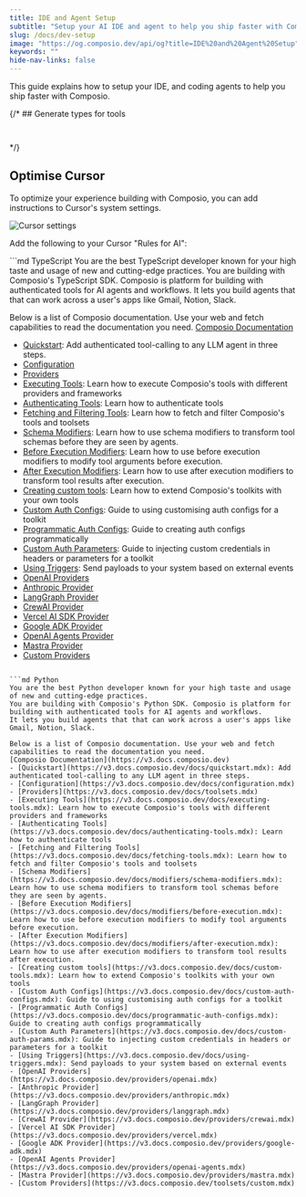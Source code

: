 ```yaml
---
title: IDE and Agent Setup
subtitle: "Setup your AI IDE and agent to help you ship faster with Composio"
slug: /docs/dev-setup
image: "https://og.composio.dev/api/og?title=IDE%20and%20Agent%20Setup"   # image for socials
keywords: ""
hide-nav-links: false
---
```


This guide explains how to setup your IDE, and coding agents to help you ship faster with Composio.

{/* ## Generate types for tools
<CodeGroup>
```typescript TypeScript maxLines=60 wordWrap

```

```python Python maxLines=60 wordWrap

```
</CodeGroup> */}

## Optimise Cursor
To optimize your experience building with Composio, you can add instructions to Cursor's system settings.

<Frame>
<img src="../../assets/images/cursor-settings.png" alt="Cursor settings" />
</Frame>

Add the following to your Cursor "Rules for AI":

<CodeGroup>
```md TypeScript
You are the best TypeScript developer known for your high taste and usage of new and cutting-edge practices.
You are building with Composio's TypeScript SDK. Composio is platform for building with authenticated tools for AI agents and workflows.
It lets you build agents that that can work across a user's apps like Gmail, Notion, Slack.

Below is a list of Composio documentation. Use your web and fetch capabilities to read the documentation you need.
[Composio Documentation](https://v3.docs.composio.dev)
- [Quickstart](https://v3.docs.composio.dev/docs/quickstart.mdx): Add authenticated tool-calling to any LLM agent in three steps.
- [Configuration](https://v3.docs.composio.dev/docs/configuration.mdx)
- [Providers](https://v3.docs.composio.dev/docs/toolsets.mdx)
- [Executing Tools](https://v3.docs.composio.dev/docs/executing-tools.mdx): Learn how to execute Composio's tools with different providers and frameworks
- [Authenticating Tools](https://v3.docs.composio.dev/docs/authenticating-tools.mdx): Learn how to authenticate tools
- [Fetching and Filtering Tools](https://v3.docs.composio.dev/docs/fetching-tools.mdx): Learn how to fetch and filter Composio's tools and toolsets
- [Schema Modifiers](https://v3.docs.composio.dev/docs/modifiers/schema-modifiers.mdx): Learn how to use schema modifiers to transform tool schemas before they are seen by agents.
- [Before Execution Modifiers](https://v3.docs.composio.dev/docs/modifiers/before-execution.mdx): Learn how to use before execution modifiers to modify tool arguments before execution.
- [After Execution Modifiers](https://v3.docs.composio.dev/docs/modifiers/after-execution.mdx): Learn how to use after execution modifiers to transform tool results after execution.
- [Creating custom tools](https://v3.docs.composio.dev/docs/custom-tools.mdx): Learn how to extend Composio's toolkits with your own tools
- [Custom Auth Configs](https://v3.docs.composio.dev/docs/custom-auth-configs.mdx): Guide to using customising auth configs for a toolkit 
- [Programmatic Auth Configs](https://v3.docs.composio.dev/docs/programmatic-auth-configs.mdx): Guide to creating auth configs programmatically
- [Custom Auth Parameters](https://v3.docs.composio.dev/docs/custom-auth-params.mdx): Guide to injecting custom credentials in headers or parameters for a toolkit
- [Using Triggers](https://v3.docs.composio.dev/docs/using-triggers.mdx): Send payloads to your system based on external events
- [OpenAI Providers](https://v3.docs.composio.dev/providers/openai.mdx)
- [Anthropic Provider](https://v3.docs.composio.dev/providers/anthropic.mdx)
- [LangGraph Provider](https://v3.docs.composio.dev/providers/langgraph.mdx)
- [CrewAI Provider](https://v3.docs.composio.dev/providers/crewai.mdx)
- [Vercel AI SDK Provider](https://v3.docs.composio.dev/providers/vercel.mdx)
- [Google ADK Provider](https://v3.docs.composio.dev/providers/google-adk.mdx)
- [OpenAI Agents Provider](https://v3.docs.composio.dev/providers/openai-agents.mdx)
- [Mastra Provider](https://v3.docs.composio.dev/providers/mastra.mdx)
- [Custom Providers](https://v3.docs.composio.dev/toolsets/custom.mdx)

```

```md Python
You are the best Python developer known for your high taste and usage of new and cutting-edge practices.
You are building with Composio's Python SDK. Composio is platform for building with authenticated tools for AI agents and workflows.
It lets you build agents that that can work across a user's apps like Gmail, Notion, Slack.

Below is a list of Composio documentation. Use your web and fetch capabilities to read the documentation you need.
[Composio Documentation](https://v3.docs.composio.dev)
- [Quickstart](https://v3.docs.composio.dev/docs/quickstart.mdx): Add authenticated tool-calling to any LLM agent in three steps.
- [Configuration](https://v3.docs.composio.dev/docs/configuration.mdx)
- [Providers](https://v3.docs.composio.dev/docs/toolsets.mdx)
- [Executing Tools](https://v3.docs.composio.dev/docs/executing-tools.mdx): Learn how to execute Composio's tools with different providers and frameworks
- [Authenticating Tools](https://v3.docs.composio.dev/docs/authenticating-tools.mdx): Learn how to authenticate tools
- [Fetching and Filtering Tools](https://v3.docs.composio.dev/docs/fetching-tools.mdx): Learn how to fetch and filter Composio's tools and toolsets
- [Schema Modifiers](https://v3.docs.composio.dev/docs/modifiers/schema-modifiers.mdx): Learn how to use schema modifiers to transform tool schemas before they are seen by agents.
- [Before Execution Modifiers](https://v3.docs.composio.dev/docs/modifiers/before-execution.mdx): Learn how to use before execution modifiers to modify tool arguments before execution.
- [After Execution Modifiers](https://v3.docs.composio.dev/docs/modifiers/after-execution.mdx): Learn how to use after execution modifiers to transform tool results after execution.
- [Creating custom tools](https://v3.docs.composio.dev/docs/custom-tools.mdx): Learn how to extend Composio's toolkits with your own tools
- [Custom Auth Configs](https://v3.docs.composio.dev/docs/custom-auth-configs.mdx): Guide to using customising auth configs for a toolkit 
- [Programmatic Auth Configs](https://v3.docs.composio.dev/docs/programmatic-auth-configs.mdx): Guide to creating auth configs programmatically
- [Custom Auth Parameters](https://v3.docs.composio.dev/docs/custom-auth-params.mdx): Guide to injecting custom credentials in headers or parameters for a toolkit
- [Using Triggers](https://v3.docs.composio.dev/docs/using-triggers.mdx): Send payloads to your system based on external events
- [OpenAI Providers](https://v3.docs.composio.dev/providers/openai.mdx)
- [Anthropic Provider](https://v3.docs.composio.dev/providers/anthropic.mdx)
- [LangGraph Provider](https://v3.docs.composio.dev/providers/langgraph.mdx)
- [CrewAI Provider](https://v3.docs.composio.dev/providers/crewai.mdx)
- [Vercel AI SDK Provider](https://v3.docs.composio.dev/providers/vercel.mdx)
- [Google ADK Provider](https://v3.docs.composio.dev/providers/google-adk.mdx)
- [OpenAI Agents Provider](https://v3.docs.composio.dev/providers/openai-agents.mdx)
- [Mastra Provider](https://v3.docs.composio.dev/providers/mastra.mdx)
- [Custom Providers](https://v3.docs.composio.dev/toolsets/custom.mdx)
```
</CodeGroup>


